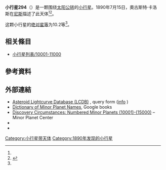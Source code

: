 {{Infobox planet
 | minorplanet     = yes
 | name            = 294 Felicia
 | background      = #D6D6D6
 | image = 
 | image_size      = 
 | caption         =
 | discovery_ref   =  <ref name="MPC-object" />
 | discoverer      = [[奧古斯特·卡洛斯|奧古斯特·卡洛斯]]
 | discovery_site  = [[尼斯|尼斯]]
 | discovered      = 1890年7月15日
 | mpc_name        = 294 Felicia
 | alt_names       = 294 Felicia
 | pronounced      = 
 | named_after     = <ref name="MPC-object" />
 | mp_category     = [[主帶小行星|主帶小行星]] <ref name="MPC-object" /><ref name="jpldata" />
 | orbit_ref       = <ref name="a">[http://ssd.jpl.nasa.gov/sbdb.cgi?sstr=294 294] {{Wayback|url=http://ssd.jpl.nasa.gov/sbdb.cgi?sstr=294 |date=20201126104516 }}，小行星數據庫瀏覽器（JPL Small-Body Database Browser）－[[美国国家航空航天局|美国国家航空航天局]]喷气推进实验室</ref>
 | epoch           = 2018-03-23.0（[[儒略日|JD]] 2458200.5）
 | uncertainty     = 0
 | observation_arc = 
 | aphelion = {{convert|3.891|AU|km|3|abbr=on|lk=out}}
 | perihelion      = {{convert|2.4193984|AU|km|3|abbr=on}}
 | semimajor       = 3.1550636
 | eccentricity    = 0.2331697
 | period          = 5.6[[儒略年|yr]]
 | mean_anomaly    = 319.67545[[度|°]]
 | mean_motion     = {{Deg2DMS|0.17587000|sup=ms}} / day
 | inclination     = 6.26394
 | asc_node        = 135.72810°
 | arg_peri        = 185.87812
 | mean_diameter   = 
 | rotation        = 
 | albedo          =
 | spectral_type   =
 | abs_magnitude   = 10.2<ref name="jpldata" />
}}
'''小行星294'''（{{lang-en|294 Felicia}}）是一颗围绕[[太阳|太阳]][[公转|公转]]的[[小行星|小行星]]。1890年7月15日，奧古斯特·卡洛斯在[[尼斯|尼斯]]描述了此天体<ref name="a" /><ref>{{cite news|title=小行星列表|url=http://cfa-www.harvard.edu/iau/lists/NumberedMPs.txt|accessdate=2018-10-19|newspaper=哈佛大学|archive-date=2008-05-17|archive-url=https://web.archive.org/web/20080517010638/http://cfa-www.harvard.edu/iau/lists/NumberedMPs.txt|dead-url=no}}</ref>。

这颗小行星的[[绝对星等|绝对星等]]为10.2等<ref name="a" />。

== 相关條目 ==
*[[小行星列表/10001-11000|小行星列表/10001-11000]]

== 參考資料 ==
{{reflist|refs=

<ref name="jpldata">{{cite web
 |type         = 2018-01-26 last obs.
 |title        = JPL Small-Body Database Browser:294 Felicia-294 Felicia
 |url          = https://ssd.jpl.nasa.gov/sbdb.cgi?sstr=294
 |publisher    = [[Jet_Propulsion_Laboratory|Jet Propulsion Laboratory]]
 |accessdate   = 28 March 2018
 |archive-date = 2020-11-26
 |archive-url  = https://web.archive.org/web/20201126104516/https://ssd.jpl.nasa.gov/sbdb.cgi?sstr=294
 |dead-url     = no
}}</ref>

<ref name="MPC-object">{{cite web
  |title      = 294 Felicia
  |work      = Minor Planet Center
  |url      = https://www.minorplanetcenter.net/db_search/show_object?object_id=294
  |accessdate      = 28 March 2018
  |archive-date      = 2016-03-04
  |archive-url      = https://web.archive.org/web/20160304114145/http://minorplanetcenter.net/db_search/show_object?object_id=294
  |dead-url      = no
  }}</ref>

}}

==  外部連結 ==
* [http://www.minorplanet.info/PHP/lcdbsummaryquery.php Asteroid Lightcurve Database (LCDB)] {{Wayback|url=http://www.minorplanet.info/PHP/lcdbsummaryquery.php |date=20171210173955 }}, query form ([http://www.minorplanet.info/lightcurvedatabase.html info] {{Wayback|url=http://www.minorplanet.info/lightcurvedatabase.html |date=20171216050541 }})
* [https://books.google.com/books?id=aeAg1X7afOoC&pg Dictionary of Minor Planet Names], Google books
* [http://www.minorplanetcenter.net/iau/lists/NumberedMPs010001.html Discovery Circumstances: Numbered Minor Planets (10001)-(15000)] {{Wayback|url=http://www.minorplanetcenter.net/iau/lists/NumberedMPs010001.html |date=20180612162317 }} – Minor Planet Center
* {{AstDys|294}}
* {{JPL small body}}

{{Minor Planet Number|[[小行星293|小行星293]]|[[小行星295|小行星295]]}}
{{小天体}}

[[Category:小行星带天体|Category:小行星带天体]]
[[Category:1890年发现的小行星|Category:1890年发现的小行星]]